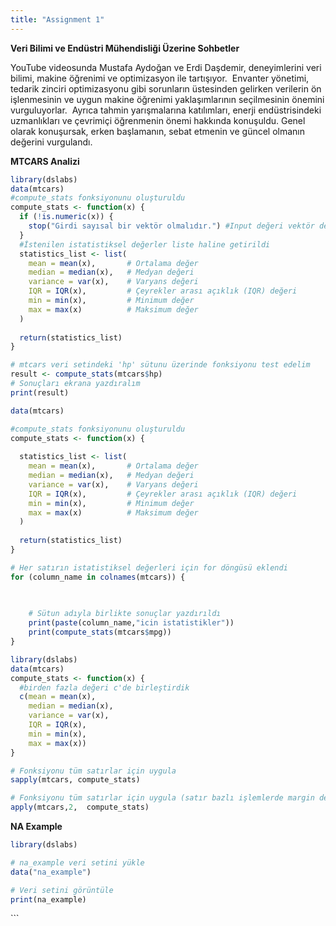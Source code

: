 ```yaml
---
title: "Assignment 1"
---
```


**Veri Bilimi ve Endüstri Mühendisliği Üzerine Sohbetler**

YouTube videosunda Mustafa Aydoğan ve Erdi Daşdemir, deneyimlerini veri bilimi, makine öğrenimi ve optimizasyon ile tartışıyor.  Envanter yönetimi, tedarik zinciri optimizasyonu gibi sorunların üstesinden gelirken verilerin ön işlenmesinin ve uygun makine öğrenimi yaklaşımlarının seçilmesinin önemini vurguluyorlar.  Ayrıca tahmin yarışmalarına katılımları, enerji endüstrisindeki uzmanlıkları ve çevrimiçi öğrenmenin önemi hakkında konuşuldu. Genel olarak konuşursak, erken başlamanın, sebat etmenin ve güncel olmanın değerini vurgulandı.

**MTCARS Analizi**

```r
library(dslabs)
data(mtcars)
#compute_stats fonksiyonunu oluşturuldu
compute_stats <- function(x) {
  if (!is.numeric(x)) {
    stop("Girdi sayısal bir vektör olmalıdır.") #Input değeri vektör değilse fonksiyonu durduracak şekilde koşullu durum eklendi
  }
  #İstenilen istatistiksel değerler liste haline getirildi
  statistics_list <- list(
    mean = mean(x),       # Ortalama değer
    median = median(x),   # Medyan değeri
    variance = var(x),    # Varyans değeri
    IQR = IQR(x),         # Çeyrekler arası açıklık (IQR) değeri
    min = min(x),         # Minimum değer
    max = max(x)          # Maksimum değer
  )
  
  return(statistics_list)
}

# mtcars veri setindeki 'hp' sütunu üzerinde fonksiyonu test edelim
result <- compute_stats(mtcars$hp)
# Sonuçları ekrana yazdıralım
print(result)


```

```r
data(mtcars)

#compute_stats fonksiyonunu oluşturuldu
compute_stats <- function(x) {
  
  statistics_list <- list(
    mean = mean(x),       # Ortalama değer
    median = median(x),   # Medyan değeri
    variance = var(x),    # Varyans değeri
    IQR = IQR(x),         # Çeyrekler arası açıklık (IQR) değeri
    min = min(x),         # Minimum değer
    max = max(x)          # Maksimum değer
  )
  
  return(statistics_list)
}

# Her satırın istatistiksel değerleri için for döngüsü eklendi
for (column_name in colnames(mtcars)) {
  
  

    # Sütun adıyla birlikte sonuçlar yazdırıldı
    print(paste(column_name,"icin istatistikler"))
    print(compute_stats(mtcars$mpg))
}


```

```r
library(dslabs)
data(mtcars)
compute_stats <- function(x) {
  #birden fazla değeri c'de birleştirdik
  c(mean = mean(x), 
    median = median(x), 
    variance = var(x), 
    IQR = IQR(x), 
    min = min(x), 
    max = max(x))
}

# Fonksiyonu tüm satırlar için uygula
sapply(mtcars, compute_stats)

# Fonksiyonu tüm satırlar için uygula (satır bazlı işlemlerde margin değeri 1 alınır, sütün bazlı işlemlerde ise 2)
apply(mtcars,2,  compute_stats)

```
**NA Example**
```r
library(dslabs)

# na_example veri setini yükle
data("na_example")

# Veri setini görüntüle
print(na_example)
```



```





